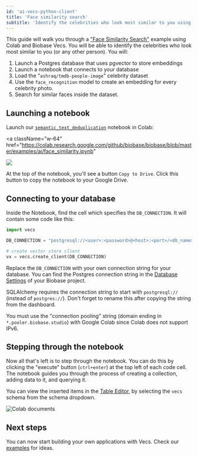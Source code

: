 ```yaml
---
id: 'ai-vecs-python-client'
title: 'Face similarity search'
subtitle: 'Identify the celebrities who look most similar to you using Biobase Vecs.'
---
```


This guide will walk you through a ["Face Similarity Search"](https://github.com/biobase-ai/biobase/blob/master/examples/ai/face_similarity.ipynb) example using Colab and Biobase Vecs. You will be able to identify the celebrities who look most similar to you (or any other person). You will:

1. Launch a Postgres database that uses pgvector to store embeddings
1. Launch a notebook that connects to your database
1. Load the "`ashraq/tmdb-people-image`" celebrity dataset
1. Use the `face_recognition` model to create an embedding for every celebrity photo.
1. Search for similar faces inside the dataset.

<DatabaseSetup />

## Launching a notebook

Launch our [`semantic_text_deduplication`](https://github.com/biobase-ai/biobase/blob/master/examples/ai/face_similarity.ipynb) notebook in Colab:

<a
  className="w-64"
  href="https://colab.research.google.com/github/biobase/biobase/blob/master/examples/ai/face_similarity.ipynb"
>
  <img src="/docs/img/ai/colab-badge.svg" />
</a>

At the top of the notebook, you'll see a button `Copy to Drive`. Click this button to copy the notebook to your Google Drive.

## Connecting to your database

Inside the Notebook, find the cell which specifies the `DB_CONNECTION`. It will contain some code like this:

```python
import vecs

DB_CONNECTION = "postgresql://<user>:<password>@<host>:<port>/<db_name>"

# create vector store client
vx = vecs.create_client(DB_CONNECTION)
```

Replace the `DB_CONNECTION` with your own connection string for your database. You can find the Postgres connection string in the [Database Settings](https://biobase.studio/dashboard/project/_/settings/database) of your Biobase project.

<Admonition type='note'>

SQLAlchemy requires the connection string to start with `postgresql://` (instead of `postgres://`). Don't forget to rename this after copying the string from the dashboard.

</Admonition>

<Admonition type='note'>

You must use the "connection pooling" string (domain ending in `*.pooler.biobase.studio`) with Google Colab since Colab does not support IPv6.

</Admonition>

## Stepping through the notebook

Now all that's left is to step through the notebook. You can do this by clicking the "execute" button (`ctrl+enter`) at the top left of each code cell. The notebook guides you through the process of creating a collection, adding data to it, and querying it.

You can view the inserted items in the [Table Editor](https://biobase.studio/dashboard/project/_/editor/), by selecting the `vecs` schema from the schema dropdown.

![Colab documents](/docs/img/ai/google-colab/colab-documents.png)

## Next steps

You can now start building your own applications with Vecs. Check our [examples](/docs/guides/ai#examples) for ideas.
